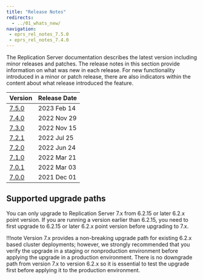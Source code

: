 ```yaml
---
title: "Release Notes"
redirects:
  - ../01_whats_new/
navigation:
 - eprs_rel_notes_7.5.0
 - eprs_rel_notes_7.4.0
---
```



The Replication Server documentation describes the latest version including minor releases and patches. The release notes in this section provide information on what was new in each release. For new functionality introduced in a minor or patch release, there are also indicators within the content about what release introduced the feature.

| Version                          | Release Date | 
| -------------------------------- | ------------ |
| [7.5.0](eprs_rel_notes_7.5.0)    | 2023 Feb 14  |
| [7.4.0](eprs_rel_notes_7.4.0)    | 2022 Nov 29  |
| [7.3.0](15_eprs_rel_notes_7.3.0) | 2022 Nov 15  |
| [7.2.1](16_eprs_rel_notes_7.2.1) | 2022 Jul 25  |
| [7.2.0](17_eprs_rel_notes_7.2.0) | 2022 Jun 24  |
| [7.1.0](18_eprs_rel_notes_7.1.0) | 2022 Mar 21  |
| [7.0.1](19_eprs_rel_notes_7.0.1) | 2022 Mar 03  |
| [7.0.0](20_eprs_rel_notes_7.0.0) | 2021 Dec 01  |

## Supported upgrade paths

You can only upgrade to Replication Server 7.x from 6.2.15 or later 6.2.x point version. If you are running a version earlier than 6.2.15, you need to first upgrade to 6.2.15 or later 6.2.x point version before upgrading to 7.x.

!!!note
   Version 7.x provides a non-breaking upgrade path for existing 6.2.x based cluster deployments; however, we strongly recommended that you verify the upgrade in a staging or nonproduction environment before applying the upgrade in a production environment. There is no downgrade path from version 7.x to version 6.2.x so it is essential to test the upgrade first before applying it to the production environment.  

